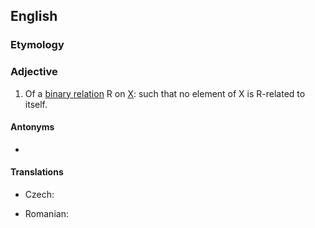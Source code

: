 ==English==
{{wikipedia|Reflexive relation}}

===Etymology===
{{prefix|en|in|alt1=ir|reflexive}}

===Adjective===
{{en-adj|-}}

# {{lb|en|set theory}} Of a [[binary relation]] R on [[X]]: such that no element of X is R-related to itself.

====Antonyms====
* {{l|en|reflexive}}

====Translations====
{{trans-top|of a binary relation}}
* Czech: {{t|cs|ireflexivní|m}}
{{trans-mid}}
* Romanian: {{t|ro|ireflexiv|m|n}}
{{trans-bottom}}